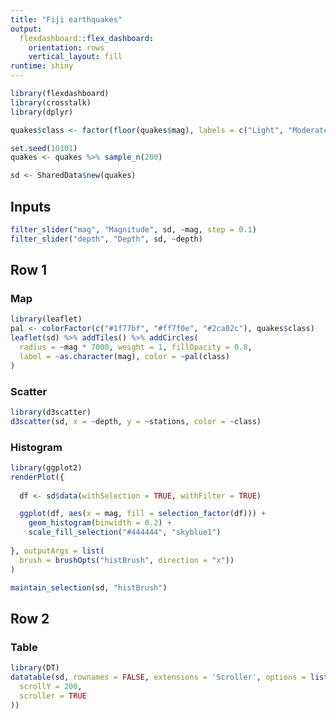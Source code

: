 ```yaml
---
title: "Fiji earthquakes"
output: 
  flexdashboard::flex_dashboard:
    orientation: rows
    vertical_layout: fill
runtime: shiny
---
```


```r
library(flexdashboard)
library(crosstalk)
library(dplyr)

quakes$class <- factor(floor(quakes$mag), labels = c("Light", "Moderate", "Strong"))

set.seed(10101)
quakes <- quakes %>% sample_n(200)

sd <- SharedData$new(quakes)
```

Inputs {.sidebar}
-----------------------------------------------------------------------

```r
filter_slider("mag", "Magnitude", sd, ~mag, step = 0.1)
filter_slider("depth", "Depth", sd, ~depth)
```

Row 1
-----------------------------------------------------------------------

### Map

```r
library(leaflet)
pal <- colorFactor(c("#1f77bf", "#ff7f0e", "#2ca02c"), quakes$class)
leaflet(sd) %>% addTiles() %>% addCircles(
  radius = ~mag * 7000, weight = 1, fillOpacity = 0.8,
  label = ~as.character(mag), color = ~pal(class)
)
```

### Scatter

```r
library(d3scatter)
d3scatter(sd, x = ~depth, y = ~stations, color = ~class)
```

### Histogram

```r
library(ggplot2)
renderPlot({
  
  df <- sd$data(withSelection = TRUE, withFilter = TRUE)

  ggplot(df, aes(x = mag, fill = selection_factor(df))) +
    geom_histogram(binwidth = 0.2) +
    scale_fill_selection("#444444", "skyblue1")
  
}, outputArgs = list(
  brush = brushOpts("histBrush", direction = "x"))
)

maintain_selection(sd, "histBrush")
```

Row 2
-----------------------------------------------------------------------

### Table

```r
library(DT)
datatable(sd, rownames = FALSE, extensions = 'Scroller', options = list(
  scrollY = 200,
  scroller = TRUE
))
```
